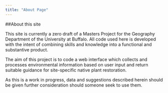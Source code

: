 ```yaml
---
title: "About Page"
---
```


##About this site

This site is currently a zero draft of a Masters Project for the Geography Department of the University at Buffalo. All code used here is developed with the intent of combining skills and knowledge into a functional and substantive product.

The aim of this project is to code a web interface which collects and processes environmental information based on user input and return suitable guidance for site-specific native plant restoration. 

As this is a work in progress, data and suggestions described herein should be given further consideration should someone seek to use them.

